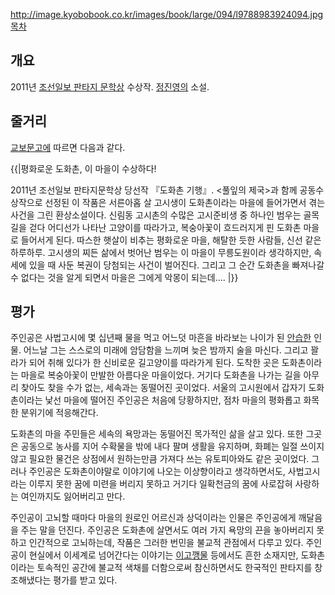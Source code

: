 http://image.kyobobook.co.kr/images/book/large/094/l9788983924094.jpg
[[목차]]
== 개요 ==
2011년 [[조선일보 판타지 문학상]] 수상작. [[정진영]]의 소설.
== 줄거리 ==
[[교보문고]]에 따르면 다음과 같다.

{{|평화로운 도화촌, 이 마을이 수상하다! 

2011년 조선일보 판타지문학상 당선작 『도화촌 기행』. <풀잎의 제국>과 함께 공동수상작으로 선정된 이 작품은 서른아홉 살 고시생이 도화촌이라는 마을에 들어가면서 겪는 사건을 그린 환상소설이다. 신림동 고시촌의 수많은 고시준비생 중 하나인 범우는 골목길을 걷다 어디선가 나타난 고양이를 따라가고, 복숭아꽃이 흐드러지게 핀 도화촌 마을로 들어서게 된다. 따스한 햇살이 비추는 평화로운 마을, 해탈한 듯한 사람들, 신선 같은 하루하루. 고시생의 찌든 삶에서 벗어난 범우는 이 마을이 무릉도원이라 생각하지만, 속세에 있을 때 사둔 복권이 당첨되는 사건이 벌어진다. 그리고 그 순간 도화촌을 빠져나갈 수 없다는 것을 알게 되면서 마을은 그에게 악몽이 되는데…. |}}
== 평가 ==
주인공은 사법고시에 몇 십년째 물을 먹고 어느덧 마흔을 바라보는 나이가 된 [[안습]]한 인물. 어느날 그는 스스로의 미래에 암담함을 느끼며 늦은 밤까지 술을 마신다. 그리고 꽐라가 되어 취해 있다가 한 신비로운 길고양이를 따라가게 된다. 도착한 곳은 도화촌이라는 마을로 복숭아꽃이 만발한 아름다운 마을이었다. 거기다 도화촌을 나가는 길을 아무리 찾아도 찾을 수가 없는, 세속과는 동떨어진 곳이었다. 서울의 고시원에서 갑자기 도화촌이라는 낯선 마을에 떨어진 주인공은 처음에 당황하지만, 점차 마을의 평화롭고 화목한 분위기에 적응해간다. 

도화촌의 마을 주민들은 세속의 욕망과는 동떨어진 목가적인 삶을 살고 있다. 또한 그곳은 공동으로 농사를 지어 수확물을 밖에 내다 팔며 생활을 유지하며, 화폐는 일절 쓰이지 않고 필요한 물건은 상점에서 원하는만큼 가져다 쓰는 유토피아와도 같은 곳이었다. 그러나 주인공은 도화촌이야말로 이야기에 나오는 이상향이라고 생각하면서도, 사법고시라는 이루지 못한 꿈에 미련을 버리지 못하고 거기다 일확천금의 꿈에 사로잡혀 사랑하는 여인까지도 잃어버리고 만다. 

주인공이 고뇌할 때마다 마을의 원로인 어르신과 상덕이라는 인물은 주인공에게 깨달음을 주는 말을 던진다. 주인공은 도화촌에 살면서도 여러 가지 욕망의 끈을 놓아버리지 못하고 인간적으로 고뇌하는데, 작품은 그러한 번민을 불교적 관점에서 다루고 있다. 주인공이 현실에서 이세계로 넘어간다는 이야기는 [[이고깽]]물 등에서도 흔한 소재지만, 도화촌이라는 토속적인 공간에 불교적 색채를 더함으로써 참신하면서도 한국적인 판타지를 창조해냈다는 평가를 받고 있다. 
